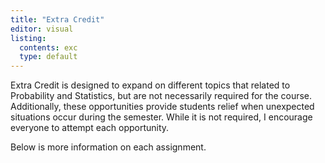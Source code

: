 ```yaml
---
title: "Extra Credit"
editor: visual
listing:
  contents: exc
  type: default
---
```

Extra Credit is designed to expand on different topics that related to Probability and Statistics, but are not necessarily required for the course. Additionally, these opportunities provide students relief when unexpected situations occur during the semester. While it is not required, I encourage everyone to attempt each opportunity.


Below is more information on each assignment.
